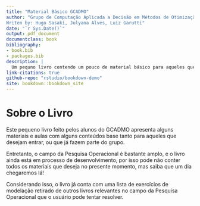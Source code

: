 ```yaml
---
title: "Material Básico GCADMO"
author: "Grupo de Computação Aplicada a Decisão em Métodos de Otimização (GCADMO) <br>
Writen by: Hugo Sasaki, Julyana Alves, Luiz Garutti"
date: "`r Sys.Date()`"
output: pdf_document
documentclass: book
bibliography:
- book.bib
- packages.bib
description: |
  Um pequno livro contendo um pouco de material básico para aqueles que estão, ou querem entrar para o maravilhoso Grupo CADMO e desvendar os mistérios do mundo com o uso da Pesquisa Operacional!
link-citations: true
github-repo: "rstudio/bookdown-demo"
site: bookdown::bookdown_site
---
```


# Sobre o Livro {-}

<p class="paragrafo">Este pequeno livro feito pelos alunos do GCADMO apresenta alguns materiais e aulas com alguns conteúdos base tanto para aqueles que desejam entrar, ou que já fazem parte do grupo.</p>

<p class="paragrafo">Entretanto, o campo da Pesquisa Operacional é bastante amplo, e o livro ainda está em processo de desenvolvimento, por isso pode não conter todos os materiais que deseja no presente momento, mas saiba que um dia chegaremos lá!</p>

<p class="paragrafo">Considerando isso, o livro já conta com uma lista de exercícios de modelação retirado de outros livros relevantes no campo da Pesquisa Operacional que o usuário pode tentar resolver.</p>

